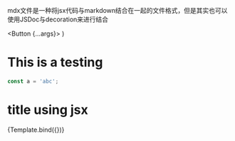 mdx文件是一种将jsx代码与markdown结合在一起的文件格式，但是其实也可以使用JSDoc与decoration来进行结合

<Meta title="Testing MDX" component={Button} />

<style>
  {
    `
    .jsx-title {
      color: blue
    }
    `
  }
</style>

  <Button {...args}></Button>
)

# This is a testing 

```js
const a = 'abc';
```

<h1 className = 'jsx-title'>title using jsx</h1>

<Canvas>
  <Story
    name="Default"
    args={{
      children: 'default button'
    }}
  >
    {Template.bind({})}
  </Story>
</Canvas>
